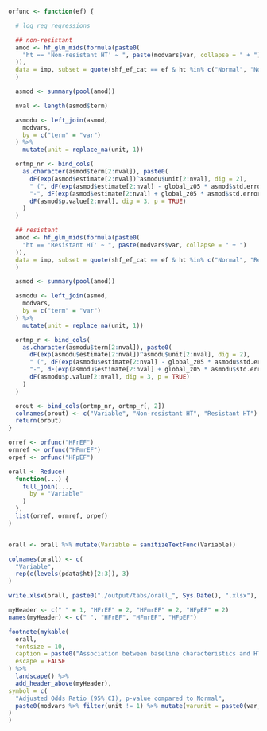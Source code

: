 ```r


orfunc <- function(ef) {

  # log reg regressions

  ## non-resistant
  amod <- hf_glm_mids(formula(paste0(
    "ht == 'Non-resistant HT' ~ ", paste(modvars$var, collapse = " + ")
  )),
  data = imp, subset = quote(shf_ef_cat == ef & ht %in% c("Normal", "Non-resistant HT"))
  )

  asmod <- summary(pool(amod))

  nval <- length(asmod$term)

  asmodu <- left_join(asmod,
    modvars,
    by = c("term" = "var")
  ) %>%
    mutate(unit = replace_na(unit, 1))

  ortmp_nr <- bind_cols(
    as.character(asmod$term[2:nval]), paste0(
      dF(exp(asmod$estimate[2:nval])^asmodu$unit[2:nval], dig = 2),
      " (", dF(exp(asmod$estimate[2:nval] - global_z05 * asmod$std.error[2:nval])^asmodu$unit[2:nval], dig = 2),
      "-", dF(exp(asmod$estimate[2:nval] + global_z05 * asmod$std.error[2:nval])^asmodu$unit[2:nval], dig = 2), "), ",
      dF(asmod$p.value[2:nval], dig = 3, p = TRUE)
    )
  )

  ## resistant
  amod <- hf_glm_mids(formula(paste0(
    "ht == 'Resistant HT' ~ ", paste(modvars$var, collapse = " + ")
  )),
  data = imp, subset = quote(shf_ef_cat == ef & ht %in% c("Normal", "Resistant HT"))
  )

  asmod <- summary(pool(amod))

  asmodu <- left_join(asmod,
    modvars,
    by = c("term" = "var")
  ) %>%
    mutate(unit = replace_na(unit, 1))

  ortmp_r <- bind_cols(
    as.character(asmodu$term[2:nval]), paste0(
      dF(exp(asmodu$estimate[2:nval])^asmodu$unit[2:nval], dig = 2),
      " (", dF(exp(asmodu$estimate[2:nval] - global_z05 * asmodu$std.error[2:nval])^asmodu$unit[2:nval], dig = 2),
      "-", dF(exp(asmodu$estimate[2:nval] + global_z05 * asmodu$std.error[2:nval])^asmodu$unit[2:nval], dig = 2), "), ",
      dF(asmodu$p.value[2:nval], dig = 3, p = TRUE)
    )
  )

  orout <- bind_cols(ortmp_nr, ortmp_r[, 2])
  colnames(orout) <- c("Variable", "Non-resistant HT", "Resistant HT")
  return(orout)
}

orref <- orfunc("HFrEF")
ormref <- orfunc("HFmrEF")
orpef <- orfunc("HFpEF")
```

```r
orall <- Reduce(
  function(...) {
    full_join(...,
      by = "Variable"
    )
  },
  list(orref, ormref, orpef)
)


orall <- orall %>% mutate(Variable = sanitizeTextFunc(Variable))

colnames(orall) <- c(
  "Variable",
  rep(c(levels(pdata$ht)[2:3]), 3)
)

write.xlsx(orall, paste0("./output/tabs/orall_", Sys.Date(), ".xlsx"), rowNames = FALSE)

myHeader <- c(" " = 1, "HFrEF" = 2, "HFmrEF" = 2, "HFpEF" = 2)
names(myHeader) <- c(" ", "HFrEF", "HFmrEF", "HFpEF")

footnote(mykable(
  orall,
  fontsize = 10,
  caption = paste0("Association between baseline characteristics and HT by EF"),
  escape = FALSE
) %>%
  landscape() %>%
  add_header_above(myHeader),
symbol = c(
  "Adjusted Odds Ratio (95% CI), p-value compared to Normal",
  paste0(modvars %>% filter(unit != 1) %>% mutate(varunit = paste0(var, " presented in units of ", unit)) %>% pull(varunit), collapse = ", ")
)
)
```

